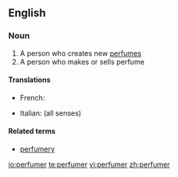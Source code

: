 ==English==

===Noun===
{{en-noun}}

# A person who creates new [[perfume]]s
# A person who makes or sells perfume

====Translations====
{{trans-top}}
* French: {{t+|fr|parfumeur|m}}
{{trans-mid}}
* Italian: {{t-|it|profumiere|m}} (all senses)
{{trans-bottom}}

====Related terms====
*[[perfumery]]

[[io:perfumer]]
[[te:perfumer]]
[[vi:perfumer]]
[[zh:perfumer]]